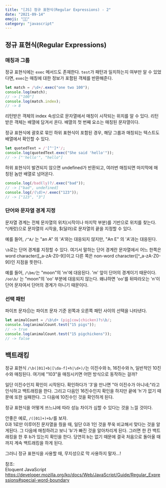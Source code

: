 ```yaml
---
title: "[JS] 정규 표현식(Regular Expressions) - 2" 
date: "2021-09-14"
emoji: "😶‍🌫️"
category: "javascript"
---
```

## 정규 표현식(Regular Expressions)
### 매칭과 그룹
정규 표현식에는 `exec` 메서드도 존재한다. `test`가 패턴과 일치하는지 여부만 알 수 있었다면, `exec`는 매칭에 대한 정보가 포함된 객체를 반환해준다.
```js
let match = /\d+/.exec("one two 100");
console.log(match);
// -> ["100"]
console.log(match.index);
// -> 8
```
리턴받은 객체의 index 속성으로 문자열에서 매칭이 시작되는 위치를 알 수 있다. 리턴받은 객체는 배열에 담겨서 온다. 배열의 첫 번째 요소는 매칭된 문자열이다.

정규 표현식에 괄호로 묶인 하위 표현식이 포함된 경우, 해당 그룹과 매칭되는 텍스트도 배열에서 확인할 수 있다.
```js
let quotedText = /'[^']*'/;
console.log(quotedText.exec("She said 'hello'"));
// -> ["'hello'", "hello"]
```

하위 표현식이 발견되지 않으면 undefined가 반환되고, 여러번 매칭되면 마지막에 매칭된 놈만 배열로 넘어온다.
```js
console.log(/bad(ly)?/.exec("bad"));
// -> ["bad", undefined]
console.log(/(\d)+/.exec("123"));
// -> ["123", "3"]
```
### 단어와 문자열 경계 지정
문자열 경계는 전체 문자열의 위치(시작이나 마지막 부분)를 기반으로 위치를 찾는다. ^(캐럿)으로 문자열의 시작을, $(달러)로 문자열의 끝을 지정할 수 있다.

예를 들어, `/^A/` 는 "an A" 의 'A'와는 대응되지 않지만, "An E" 의 'A'과는 대응된다.

`\b`로는 단어 경계를 지정할 수 있다. 여기서 말하는 단어 경계란 문자열에서 어느 한쪽은 word character([_a-zA-Z0-9])이고 다른 쪽은 non-word character([^_a-zA-Z0-9])인 지점을 뜻한다.

예를 들어, `/\bm/`는 "moon"의 'm'에 대응된다. 'm' 앞이 단어의 경계이기 때문이다.
`/oo\b/` 는 "moon"의 'oo' 부분에 대응되지 않는다. 왜냐하면 'oo'를 뒤따라오는 'n'이 단어 문자여서 단어의 경계가 아니기 때문이다.
### 선택 패턴
파이프 문자(|)는 파이프 문자 기준 왼쪽과 오른쪽 패턴 사이의 선택을 나타낸다.
```js
let animalCount = /\b\d+ (pig|cow|chicken)?s\b/;
console.log(animalCount.test("15 pigs"));
// -> true
console.log(animalCount.test("15 pigchickens"));
// -> false
```
## 백트래킹
정규 표현식 `/\b([01]+b|[\da-f]+h|\d+)/`는 이진수와 b, 16진수와 h, 일반적인 10진수와 매칭된다. 여기에 "103"을 매칭시키면 어떤 방식으로 동작하는 걸까?

일단 이진수인지 확인이 시작된다. 확인하다가 '3'을 만나면 "아 이진수가 아니네;"라고 인식하고 백트래킹을 한다. 
그리고 다음인 16진수인지 확인을 하지만 끝에 'h'가 없기 때문에 또한 실패한다.
그 다음에 10진수인 것을 확인하게 된다.

정규 표현식을 어떻게 쓰느냐에 따라 성능 차이가 심할 수 있다는 것을 느낄 것이다.

안좋은 예로, `/([01]+)+b/`를 보자.  
0과 1로만 이루어진 문자열을 줬을 때, 일단 0과 1인 것을 쭈욱 비교해서 맞다는 것을 알게된다. 
그 다음에 매칭하려고 보니 'b'가 빠진 것을 알아차리게 된다. 
그러면 한 칸 백트래킹을 한 후 b가 있는지 확인을 한다. 당연히 b는 없기 때문에 결국 처음으로 돌아올 때까지 계속 백트래킹을 하게 된다.

그러니 정규 표현식을 사용할 때, 무지성으로 막 사용하지 말자...!

참조:  
Eloquent JavaScript  
<https://developer.mozilla.org/ko/docs/Web/JavaScript/Guide/Regular_Expressions#special-word-boundary>